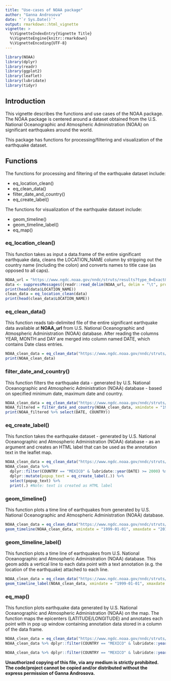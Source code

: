 ```yaml
---
title: "Use-cases of NOAA package"
author: "Ganna Androsova"
date: "`r Sys.Date()`"
output: rmarkdown::html_vignette
vignette: >
  %\VignetteIndexEntry{Vignette Title}
  %\VignetteEngine{knitr::rmarkdown}
  %\VignetteEncoding{UTF-8}
---
```


```r
library(NOAA)
library(dplyr)
library(readr)
library(ggplot2)
library(leaflet)
library(lubridate)
library(tidyr)
```

## Introduction

This vignette describes the functions and use cases of the NOAA package. The NOAA package is centered around a dataset obtained from the U.S. National Oceanographic and Atmospheric Administration (NOAA) on significant earthquakes around the world.

This package has functions for processing/filtering and visualization of the earthquake dataset.

## Functions

The functions for processing and filtering of the earthquake dataset include:

- eq_location_clean()
- eq_clean_data()
- filter_date_and_country()
- eq_create_label()

The functions for visualization of the earthquake dataset include:

- geom_timeline()
- geom_timeline_label()
- eq_map()

### eq_location_clean()

This function takes as input a data.frame of the entire significant earthquake data, cleans the LOCATION_NAME column by stripping out the country name (including the colon) and converts names to title case (as opposed to all caps).

```r
NOAA_url = "https://www.ngdc.noaa.gov/nndc/struts/results?type_0=Exact&query_0=$ID&t=101650&s=13&d=189&dfn=signif.txt"
data <- suppressMessages({readr::read_delim(NOAA_url, delim = "\t", progress = FALSE)})
print(head(data$LOCATION_NAME))
clean_data = eq_location_clean(data)
print(head(clean_data$LOCATION_NAME))
```

### eq_clean_data()

This function reads tab-delimited file of the entire significant earthquake data available at **NOAA_url** from U.S. National Oceanographic and Atmospheric Administration (NOAA) database. After reading the columns YEAR, MONTH and DAY are merged into column named DATE, which contains Date class entries.

```r
NOAA_clean_data = eq_clean_data("https://www.ngdc.noaa.gov/nndc/struts/results?type_0=Exact&query_0=$ID&t=101650&s=13&d=189&dfn=signif.txt")
print(NOAA_clean_data)
```

### filter_date_and_country()

This function filters the earthquake data - generated by U.S. National Oceanographic and Atmospheric Administration (NOAA) database - based on specified minimum date, maximum date and country.

```r
NOAA_clean_data = eq_clean_data("https://www.ngdc.noaa.gov/nndc/struts/results?type_0=Exact&query_0=$ID&t=101650&s=13&d=189&dfn=signif.txt")
NOAA_filtered = filter_date_and_country(NOAA_clean_data, xmindate = "1999-01-01", xmaxdate = "2017-12-31", country = c("CHINA", "USA"))
print(NOAA_filtered %>% select(DATE, COUNTRY))
```

### eq_create_label()

This function takes the earthquake dataset - generated by U.S. National Oceanographic and Atmospheric Administration (NOAA) database - as an argument and creates an HTML label that can be used as the annotation text in the leaflet map.

```r
NOAA_clean_data = eq_clean_data("https://www.ngdc.noaa.gov/nndc/struts/results?type_0=Exact&query_0=$ID&t=101650&s=13&d=189&dfn=signif.txt")
NOAA_clean_data %>% 
  dplyr::filter(COUNTRY == "MEXICO" & lubridate::year(DATE) >= 2000) %>% 
  dplyr::mutate(popup_text = eq_create_label(.)) %>% 
  select(popup_text) %>% 
  print(.) #Note: text is created as HTML label
```

### geom_timeline()

This function plots a time line of earthquakes from generated by U.S. National Oceanographic and Atmospheric Administration (NOAA) database.

```r
NOAA_clean_data = eq_clean_data("https://www.ngdc.noaa.gov/nndc/struts/results?type_0=Exact&query_0=$ID&t=101650&s=13&d=189&dfn=signif.txt")
geom_timeline(NOAA_clean_data, xmindate = "1999-01-01", xmaxdate = "2017-12-31", country = c("CHINA", "USA", "JAPAN"))
```

### geom_timeline_label()

This function plots a time line of earthquakes from U.S. National Oceanographic and Atmospheric Administration (NOAA) database. This geom adds a vertical line to each data point with a text annotation (e.g. the location of the earthquake) attached to each line.

```r
NOAA_clean_data = eq_clean_data("https://www.ngdc.noaa.gov/nndc/struts/results?type_0=Exact&query_0=$ID&t=101650&s=13&d=189&dfn=signif.txt")
geom_timeline_label(NOAA_clean_data, xmindate = "1999-01-01", xmaxdate = "2017-12-31", country = c("CHINA", "USA"), n_max = 7.2)
```

### eq_map()

This function plots earthquake data generated by U.S. National Oceanographic and Atmospheric Administration (NOAA) on the map. The function maps the epicenters (LATITUDE/LONGITUDE) and annotates each point with in pop up window containing annotation data stored in a column of the data frame.

```r
NOAA_clean_data = eq_clean_data("https://www.ngdc.noaa.gov/nndc/struts/results?type_0=Exact&query_0=$ID&t=101650&s=13&d=189&dfn=signif.txt")
NOAA_clean_data %>% dplyr::filter(COUNTRY == "MEXICO" & lubridate::year(DATE) >= 2000) %>% eq_map(annot_col = "DATE")

NOAA_clean_data %>% dplyr::filter(COUNTRY == "MEXICO" & lubridate::year(DATE) >= 2000) %>% dplyr::mutate(popup_text = eq_create_label(.)) %>% eq_map(annot_col = "popup_text")
```

**Unauthorized copying of this file, via any medium is strictly prohibited. The code/project cannot be copied and/or distributed without the express permission of Ganna Androsova.**
